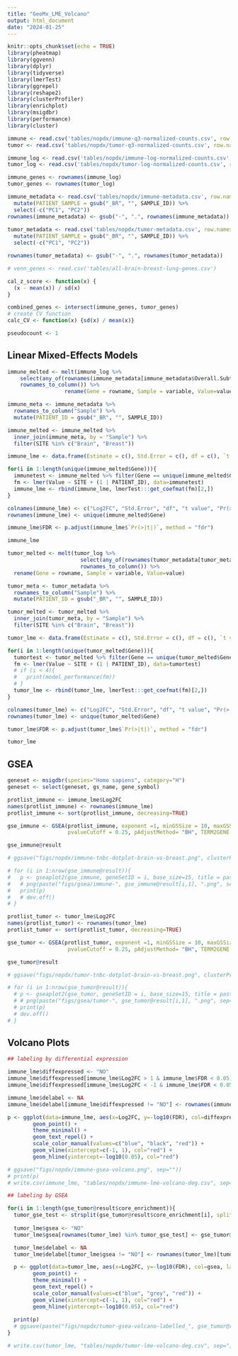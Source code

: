 ```yaml
---
title: "GeoMx_LME_Volcano"
output: html_document
date: "2024-01-25"
---
```


```r
knitr::opts_chunk$set(echo = TRUE)
library(pheatmap)
library(ggvenn)
library(dplyr)
library(tidyverse)
library(lmerTest)
library(ggrepel)
library(reshape2)
library(clusterProfiler)
library(enrichplot)
library(msigdbr)
library(performance)
library(cluster)

immune <- read.csv('tables/nopdx/immune-q3-normalized-counts.csv', row.names=1)
tumor <- read.csv('tables/nopdx/tumor-q3-normalized-counts.csv', row.names=1)

immune_log <- read.csv('tables/nopdx/immune-log-normalized-counts.csv', row.names=1)
tumor_log <- read.csv('tables/nopdx/tumor-log-normalized-counts.csv', row.names=1)

immune_genes <- rownames(immune_log)
tumor_genes <- rownames(tumor_log)

immune_metadata <- read.csv('tables/nopdx/immune-metadata.csv', row.names=1) %>%
  mutate(PATIENT_SAMPLE = gsub("_BR", "", SAMPLE_ID)) %>%
  select(-c("PC1", "PC2"))
rownames(immune_metadata) <- gsub("-", ".", rownames(immune_metadata))
  
tumor_metadata <- read.csv('tables/nopdx/tumor-metadata.csv', row.names=1) %>%
  mutate(PATIENT_SAMPLE = gsub("_BR", "", SAMPLE_ID)) %>%
  select(-c("PC1", "PC2"))

rownames(tumor_metadata) <- gsub("-", ".", rownames(tumor_metadata))

# venn_genes <- read.csv('tables/all-brain-breast-lung-genes.csv')

cal_z_score <- function(x) {
  (x - mean(x)) / sd(x)
}

combined_genes <- intersect(immune_genes, tumor_genes)
# create CV function
calc_CV <- function(x) {sd(x) / mean(x)}

pseudocount <- 1
```

## Linear Mixed-Effects Models

```r
immune_melted <- melt(immune_log %>% 
    select(any_of(rownames(immune_metadata[immune_metadata$Overall.Subtype.Primary == 'TNBC',]))) %>%
    rownames_to_column()) %>%
                  rename(Gene = rowname, Sample = variable, Value=value)

immune_meta <- immune_metadata %>%
  rownames_to_column("Sample") %>%
  mutate(PATIENT_ID = gsub("_BR", "", SAMPLE_ID))

immune_melted <- immune_melted %>%
  inner_join(immune_meta, by = "Sample") %>%
  filter(SITE %in% c("Brain", "Breast"))

immune_lme <- data.frame(Estimate = c(), Std.Error = c(), df = c(), `t value` = c(), `Pr(>|t|)` = c())

for(i in 1:length(unique(immune_melted$Gene))){
  immunetest <- immune_melted %>% filter(Gene == unique(immune_melted$Gene)[i])
  fm <- lmer(Value ~ SITE + (1 | PATIENT_ID), data=immunetest)
  immune_lme <- rbind(immune_lme, lmerTest:::get_coefmat(fm)[2,])
}

colnames(immune_lme) <- c("Log2FC", "Std.Error", "df", "t value", "Pr(>|t|)")
rownames(immune_lme) <- unique(immune_melted$Gene)

immune_lme$FDR <- p.adjust(immune_lme$`Pr(>|t|)`, method = "fdr")

immune_lme
```

```r
tumor_melted <- melt(tumor_log %>% 
                       select(any_of(rownames(tumor_metadata[tumor_metadata$Overall.Subtype.Primary == 'TNBC',]))) %>%
                       rownames_to_column()) %>%
  rename(Gene = rowname, Sample = variable, Value=value)

tumor_meta <- tumor_metadata %>%
  rownames_to_column("Sample") %>%
  mutate(PATIENT_ID = gsub("_BR", "", SAMPLE_ID))

tumor_melted <- tumor_melted %>%
  inner_join(tumor_meta, by = "Sample") %>%
  filter(SITE %in% c("Brain", "Breast"))

tumor_lme <- data.frame(Estimate = c(), Std.Error = c(), df = c(), `t value` = c(), `Pr(>|t|)` = c())

for(i in 1:length(unique(tumor_melted$Gene))){
  tumortest <- tumor_melted %>% filter(Gene == unique(tumor_melted$Gene)[i])
  fm <- lmer(Value ~ SITE + (1 | PATIENT_ID), data=tumortest)
  # if (i < 4){
  #   print(model_performance(fm))
  # }
  tumor_lme <- rbind(tumor_lme, lmerTest:::get_coefmat(fm)[2,])
}

colnames(tumor_lme) <- c("Log2FC", "Std.Error", "df", "t value", "Pr(>|t|)")
rownames(tumor_lme) <- unique(tumor_melted$Gene)

tumor_lme$FDR <- p.adjust(tumor_lme$`Pr(>|t|)`, method = "fdr")

tumor_lme
```

## GSEA 
```r
geneset <- msigdbr(species="Homo sapiens", category="H")
geneset <- select(geneset, gs_name, gene_symbol)
```

```r
protlist_immune <- immune_lme$Log2FC
names(protlist_immune) <- rownames(immune_lme)
protlist_immune <- sort(protlist_immune, decreasing=TRUE)

gse_immune <- GSEA(protlist_immune, exponent =1, minGSSize = 10, maxGSSize = 2000, eps=1e-10,
                   pvalueCutoff = 0.25, pAdjustMethod= "BH", TERM2GENE = geneset)

gse_immune@result

# ggsave("figs/nopdx/immune-tnbc-dotplot-brain-vs-breast.png", clusterProfiler::dotplot(gse_immune, showCategory=25), width=15, height=15, units="in")

# for (i in 1:nrow(gse_immune@result)){
#   p <- gseaplot2(gse_immune, geneSetID = i, base_size=15, title = paste(gse_immune@result[i,1], ", p-adj: ", gse_immune@result[i,7], sep=""))
#   # png(paste("figs/gsea/immune-", gse_immune@result[i,1], ".png", sep=""), width=15, height=15, units="in", res=300)
#   print(p)
#   # dev.off()
# }
```

```r
protlist_tumor <- tumor_lme$Log2FC
names(protlist_tumor) <- rownames(tumor_lme)
protlist_tumor <- sort(protlist_tumor, decreasing=TRUE)

gse_tumor <- GSEA(protlist_tumor, exponent =1, minGSSize = 10, maxGSSize = 2000, eps=1e-10,
                   pvalueCutoff = 0.25, pAdjustMethod= "BH", TERM2GENE = geneset)

gse_tumor@result

# ggsave("figs/nopdx/tumor-tnbc-dotplot-brain-vs-breast.png", clusterProfiler::dotplot(gse_tumor, showCategory=25), width=15, height=15, units="in")

# for (i in 1:nrow(gse_tumor@result)){
  # p <- gseaplot2(gse_tumor, geneSetID = i, base_size=15, title = paste(gse_tumor@result[i,1], ", p-adj: ", gse_tumor@result[i,7], sep=""))
  # # png(paste("figs/gsea/tumor-", gse_tumor@result[i,1], ".png", sep=""), width=15, height=15, units="in", res=300)
  # print(p)
  # dev.off()
# }
```

## Volcano Plots

```r
## labeling by differential expression

immune_lme$diffexpressed <- "NO"
immune_lme$diffexpressed[immune_lme$Log2FC > 1 & immune_lme$FDR < 0.05] <- "UP"
immune_lme$diffexpressed[immune_lme$Log2FC < -1 & immune_lme$FDR < 0.05] <- "DOWN"

immune_lme$delabel <- NA
immune_lme$delabel[immune_lme$diffexpressed != "NO"] <- rownames(immune_lme)[immune_lme$diffexpressed != "NO"]

p <- ggplot(data=immune_lme, aes(x=Log2FC, y=-log10(FDR), col=diffexpressed, label=delabel)) +
        geom_point() + 
        theme_minimal() +
        geom_text_repel() +
        scale_color_manual(values=c("blue", "black", "red")) +
        geom_vline(xintercept=c(-1, 1), col="red") +
        geom_hline(yintercept=-log10(0.05), col="red")

# ggsave("figs/nopdx/immune-gsea-volcano.png", sep=""))
# print(p)
# write.csv(immune_lme, "tables/nopdx/immune-lme-volcano-deg.csv", sep=",", row.names = T)
```

```r
## labeling by GSEA

for(i in 1:length(gse_tumor@result$core_enrichment)){
  tumor_gse_test <- strsplit(gse_tumor@result$core_enrichment[i], split = "/")[[1]]
  
  tumor_lme$gsea <- "NO"
  tumor_lme$gsea[rownames(tumor_lme) %in% tumor_gse_test] <- gse_tumor@result$ID[i]

  tumor_lme$delabel <- NA
  tumor_lme$delabel[tumor_lme$gsea != "NO"] <- rownames(tumor_lme)[tumor_lme$gsea != "NO"]

  p <- ggplot(data=tumor_lme, aes(x=Log2FC, y=-log10(FDR), col=gsea, label=delabel)) +
        geom_point() + 
        theme_minimal() +
        geom_text_repel() +
        scale_color_manual(values=c("blue", "grey", "red")) +
        geom_vline(xintercept=c(-1, 1), col="red") +
        geom_hline(yintercept=-log10(0.05), col="red")
  
  print(p)
  # ggsave(paste("figs/nopdx/tumor-gsea-volcano-labelled_", gse_tumor@result$ID[i], ".png", sep=""))
}

# write.csv(tumor_lme, "tables/nopdx/tumor-lme-volcano-deg.csv", sep=",", row.names = T)
```